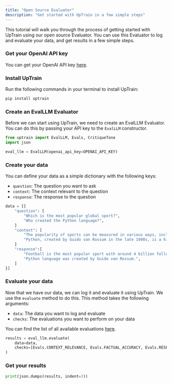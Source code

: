 ```yaml
---
title: "Open Source Evaluator"
description: "Get started with UpTrain in a few simple steps"
---
```


This tutorial will walk you through the process of getting started with UpTrain using our open source Evaluator. You can use this Evaluator to log and evaluate your data, and get results in a few simple steps.

### Get your OpenAI API key

You can get your OpenAI API key [here](https://platform.openai.com/account/api-keys).

### Install UpTrain

Run the following commands in your terminal to install UpTrain:

```bash
pip install uptrain
```

### Create an EvalLLM Evaluator

Before we can start using UpTrain, we need to create an EvalLLM Evaluator. You can do this by passing your API key to the `EvalLLM` constructor.

```python
from uptrain import EvalLLM, Evals, CritiqueTone
import json

eval_llm = EvalLLM(openai_api_key=OPENAI_API_KEY)
```


### Create your data

You can define your data as a simple dictionary with the following keys:

- `question`: The question you want to ask
- `context`: The context relevant to the question
- `response`: The response to the question

```python
data = [{
    "question": [
        "Which is the most popular global sport?",
        "Who created the Python language?",
    ]
    "context": [
        "The popularity of sports can be measured in various ways, including TV viewership, social media presence, number of participants, and economic impact. Football is undoubtedly the world's most popular sport with major events like the FIFA World Cup and sports personalities like Ronaldo and Messi, drawing a followership of more than 4 billion people.",
        "Python, created by Guido van Rossum in the late 1980s, is a high-level general-purpose programming language. Its design philosophy emphasizes code readability, and its language constructs aim to help programmers write clear, logical code for both small and large-scale software projects.",
    ]
    "response":[
        "Football is the most popular sport with around 4 billion followers worldwide",
        "Python language was created by Guido van Rossum.",
    ]
}]
```


### Evaluate your data

Now that we have our data, we can log it and evaluate it using UpTrain. We use the `evaluate` method to do this. This method takes the following arguments:

- `data`: The data you want to log and evaluate
- `checks`: The evaluations you want to perform on your data

You can find the list of all available evaluations [here](/predefined-evaluations/overview).

```python
results = eval_llm.evaluate(
    data=data,
    checks=[Evals.CONTEXT_RELEVANCE, Evals.FACTUAL_ACCURACY, Evals.RESPONSE_RELEVANCE, CritiqueTone(persona="teacher")]
)
```

### Get your results

```python
print(json.dumps(results, indent=3))
```
